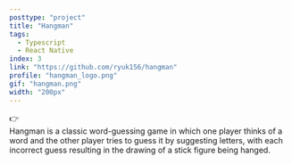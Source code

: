 ```yaml
---
posttype: "project"
title: "Hangman"
tags:
  - Typescript
  - React Native
index: 3
link: "https://github.com/ryuk156/hangman"
profile: "hangman_logo.png"
gif: "hangman.png"
width: "200px"
---
```

👉 <br />
Hangman is a classic word-guessing game in which one player thinks of a word and the other player tries to guess it by suggesting letters, with each incorrect guess resulting in the drawing of a stick figure being hanged.